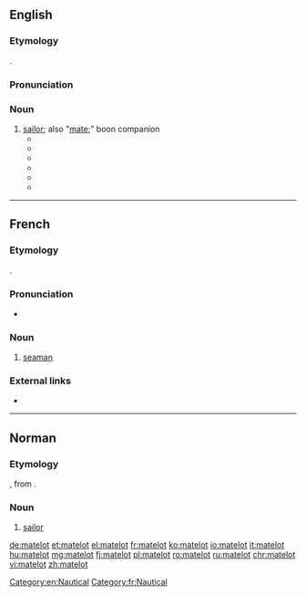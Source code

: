 ==English==

===Etymology===
{{borrowing|fr|lang=en}}.

===Pronunciation===
{{IPA|/ˈmatlɘʊ/|lang=en}}

===Noun===
{{en-noun}}

# [[sailor]]; also "[[mate]];" boon companion
#* {{quote-book|author=Francis van Wyck Mason|title=Cutlass Empire|year=1949|page=|oclc=288007|passage=[&hellip;] "Among the Brethren of the Coast—we tykes no wimmen save in passing, as it were, they being bothersome, frail and scatterbrained creatures. Instead we tykes a blood-brother, or '''matelot'''&nbsp;... A matelot, 'e fights along side o' yer, nurses yer if yer falls sick. Wots 'is is yours and whats yours is 'is&nbsp;... Take Klaas yonder, and young Pedro [described earlier as a slender-hipped boy with deep feminine brown eyes]; they shared the same barbacoa six, seven year and ye'll never come on 'em more than a few yards apart." To this explanation [Harry] Morgan listened in growing amazement and began to comprehend why none of these bestial-appearing boucan makers had so much as addressed Kate.}}
#* {{quote-book|author=John Harris|title=A Funny Place to Hold a War|location=London|publisher=[[w:Hutchinson (publisher)|Hutchinson]]|year=1984|page=|isbn=978-0-09-155030-1|passage=[&hellip;] a chief petty officer, snarled something under his breath about bloody 'am-fisted '''matelots''' [&hellip;]}}
#* {{quote-book|author=Tristan Jones|title=Heart of Oak|url=http://books.google.com/books?vid=ISBN1574090194&id=v_KgYDwH9lsC&pg=PA103|location=Dobbs Ferry, N.Y.|publisher=Sheridan House|year=1997|page=103|isbn=978-1-57409-019-2|passage=So far as the average '''matelot''' was concerned, there was little romanticism about the preference for frigates, destroyers, frail E-boats that could be blown up with one well-aimed cannon, and submarines, those breeding grounds of TB and madness.}}
#* {{quote-book|author=Alan O'Reilly|title=Sound of Battle|pageurl=http://books.google.com/books?vid=ISBN1595262881&id=Ay-iHQZ2WhYC&pg=PA147|location=Coral Springs, Florida|publisher=Llumina Press|year=2004|page=147|isbn=978-1-59526-288-2|passage=One day, a stalwart sailor was brought in with a severe fracture below the knee [&hellip;] A week later the leg had turned septic but the '''matelot''' was endearing cheerful. "Never mind, Sister" he assured Anne. "I'll get a piece of whalebone, like Captain Ahab."}}
#* {{quote-book|author=William Atlay|title=All for a King's Shilling|pageurl=http://books.google.com/books?vid=ISBN190522625X&id=1CzRwj5CHLQC&pg=PA72&lpg=PA72&dq=matelot&num=100&sig=6OZxOLjHkI3yBWPKTDz6vr4WISk|location=Ely, Cambridgeshire|publisher=[[w:International Biographical Centre|Melrose Books]]|year=2005|page=72|isbn=978-1-905226-25-2|passage=Our '''matelot''' took us out to sea in what I believed was not a very seaworthy boat.}}
#* {{quote-news|author=Vicki Woods|title=Sadness, and a surprise, at the 9/11 Museum: The memorial at Ground Zero is filled with objects that shock the tears out of you|url=http://www.telegraph.co.uk/history/world-war-two/10881331/Sadness-and-a-surprise-at-the-911-Museum.html|work={{w|The Daily Telegraph}}|city=London|date=7 June 2014|page=24|passage=There were no signs and no one quite knew how to navigate the museum, including, as it was Fleet Week, gaggles of boyish sailors all in their summer whites. It looked like a Frank Sinatra movie. A bunch of these '''matelots''' surrounded a police officer, who said: "You guys are from the USS Cole? Thank you for your service. Want me to take you around?"}}

[[Category:en:Nautical]]

----

==French==

===Etymology===
{{borrowing|dum|mattenoot|lang=fr}}.

===Pronunciation===
* {{IPA|/mat.lo/|lang=fr}}

===Noun===
{{fr-noun|m|f=matelote}}

# [[seaman]]

===External links===
* {{R:TLFi}}

[[Category:fr:Nautical]]

----

==Norman==

===Etymology===
{{borrowing|fr|matelot|lang=nrf}}, from {{etyl|dum|nrf}} {{m|dum|mattenoot}}.

===Noun===
{{nrf-noun|m}}

# {{lb|nrf|Jersey}} [[sailor]]

{{catlangcode|nrf|Nautical|People}}

[[de:matelot]]
[[et:matelot]]
[[el:matelot]]
[[fr:matelot]]
[[ko:matelot]]
[[io:matelot]]
[[it:matelot]]
[[hu:matelot]]
[[mg:matelot]]
[[fj:matelot]]
[[pl:matelot]]
[[ro:matelot]]
[[ru:matelot]]
[[chr:matelot]]
[[vi:matelot]]
[[zh:matelot]]
